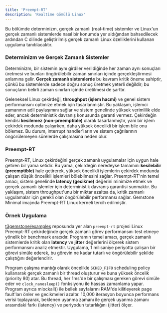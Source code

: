 ```yaml
---
title: 'Preempt-RT'
description: 'Realtime Gömülü Linux'
---
```



Bu bölümde determinizm, gerçek zamanlı (real-time) sistemler ve Linux'un gerçek zamanlı sistemlerde nasıl bir konumda 
yer aldığından bahsedilecek ardından C dilinde geliştirilmiş gerçek zamanlı Linux özelliklerini kullanan uygulama 
tanıtılacaktır.

### Determinizm ve Gerçek Zamanlı Sistemler

Determinizm, bir sistemin aynı girdiler verildiğinde her zaman aynı sonuçları üretmesi ve bunları öngörülebilir zaman
sınırları içinde gerçekleştirmesi anlamına gelir. **Gerçek zamanlı sistemlerde** bu kavram kritik öneme sahiptir, çünkü bu
sistemlerde sadece doğru sonuç üretmek yeterli değildir; bu sonuçların belirli zaman sınırları içinde üretilmesi de
şarttır. 

Geleneksel Linux çekirdeği, **throughput (işlem hacmi)** ve genel sistem performansını optimize etmek için
tasarlanmıştır. Bu yaklaşım, işlemci zamanının adil paylaşımını sağlar ve sistem genelinde yüksek verimlilik elde eder,
ancak deterministik davranış konusunda garanti vermez. Çekirdeğin kendisi **kesilemez (non-preemptible)** olarak
tasarlanmıştır, yani bir işlem çekirdek modunda çalışırken, daha yüksek öncelikli bir işlem bile onu bölemez. Bu durum,
interrupt handler'ların ve sistem çağrılarının öngörülemeyen sürelerde çalışmasına neden olur.

### Preempt-RT

Preempt-RT, Linux çekirdeğini gerçek zamanlı uygulamalar için uygun hale getiren bir yama setidir. Bu yama, çekirdeğin
neredeyse tamamını **kesilebilir (preemptible)** hale getirerek, yüksek öncelikli işlemlerin çekirdek modunda çalışan düşük
öncelikli işlemleri bölebilmesini sağlar. Preempt-RT'nin temel amacı, sistem genelinde **latency (gecikme)**
değerini minimize etmek ve gerçek zamanlı işlemler için deterministik davranış garantisi sunmaktır. Bu yaklaşım, sistem
throughput'unu bir miktar azaltsa da, kritik zamanlı uygulamalar için gerekli olan öngörülebilir performansı sağlar.
Gemstone Minimal imajında Preempt-RT Linux kerneli tercih edilmiştir.

### Örnek Uygulama

[t3gemstone/examples](https://github.com/t3gemstone/examples) reposunda yer alan `preempt-rt` projesi
Linux Preempt-RT çekirdeğinde gerçek zamanlı görev performansını test etmeye yönelik bir benchmark aracıdır. Programın
temel amacı, gerçek zamanlı sistemlerde kritik olan **latency** ve **jitter** değerlerini ölçerek sistem
performansını analiz etmektir. Uygulama, 1 milisaniye periyotta çalışan bir görevi simüle ederek, bu görevin ne kadar
tutarlı ve öngörülebilir şekilde çalıştığını değerlendirir. 

Program çalışma mantığı olarak öncelikle `SCHED_FIFO`
scheduling policy kullanarak gerçek zamanlı bir thread oluşturur ve buna yüksek öncelik (priority 80) atar. 
Bu thread, her 1ms'de bir çalışması gereken görevi simüle eder ve `clock_nanosleep()` fonksiyonu ile hassas zamanlama yapar. 
Program ayrıca mlockall() ile bellek sayfalarını RAM'de kilitleyerek page fault'ları önler ve gecikmeleri azaltır.
10,000 iterasyon boyunca performans verisi toplayarak, beklenen uyanma zamanı ile gerçek uyanma zamanı arasındaki farkı
(latency) ve periyodun tutarlılığını (jitter) ölçer.

<SnippetPreemptRtOutput />
